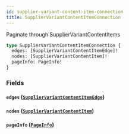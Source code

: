 ```yaml
---
id: supplier-variant-content-item-connection
title: SupplierVariantContentItemConnection
---
```


Paginate through SupplierVariantContentItems

```graphql
type SupplierVariantContentItemConnection {
  edges: [SupplierVariantContentItemEdge]!
  nodes: [SupplierVariantContentItem]!
  pageInfo: PageInfo!
}
```

### Fields

#### `edges` ([`SupplierVariantContentItemEdge`](/developers/supplier-apis/supply-api/graphql/reference/objects/supplier-variant-content-item-edge))

#### `nodes` ([`SupplierVariantContentItem`](/developers/supplier-apis/supply-api/graphql/reference/objects/supplier-variant-content-item))

#### `pageInfo` ([`PageInfo`](/developers/supplier-apis/supply-api/graphql/reference/objects/page-info))
